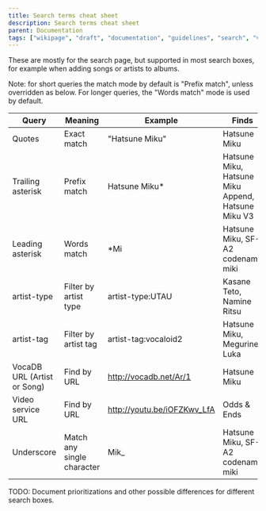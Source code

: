 ---
title: Search terms cheat sheet
description: Search terms cheat sheet
parent: Documentation
tags: ["wikipage", "draft", "documentation", "guidelines", "search", "vocadb"]
---

These are mostly for the search page, but supported in most search boxes, for example when adding songs or artists to albums.

Note: for short queries the match mode by default is "Prefix match", unless overridden as below. For longer queries, the "Words match" mode is used by default.

| Query | Meaning | Example | Finds |
| ------ | ------ | ------------ | ------------ |
|Quotes|Exact match|"Hatsune Miku"|Hatsune Miku|
|Trailing asterisk|Prefix match|Hatsune Miku*|Hatsune Miku, Hatsune Miku Append, Hatsune Miku V3|
|Leading asterisk|Words match|*Mi|Hatsune Miku, SF-A2 codename miki|
|artist-type|Filter by artist type|artist-type:UTAU|Kasane Teto, Namine Ritsu|
|artist-tag|Filter by artist tag|artist-tag:vocaloid2|Hatsune Miku, Megurine Luka|
|VocaDB URL (Artist or Song)|Find by URL|http://vocadb.net/Ar/1|Hatsune Miku|
|Video service URL|Find by URL|http://youtu.be/iOFZKwv_LfA|Odds & Ends|
|Underscore|Match any single character|Mik_|Hatsune Miku, SF-A2 codename miki|

TODO: Document prioritizations and other possible differences for different search boxes.